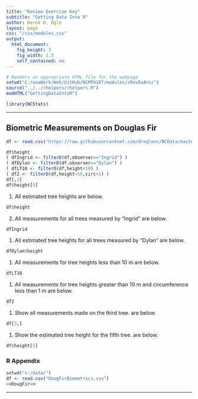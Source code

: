 ```yaml
---
title: "Review Exercise Key"
subtitle: "Getting Data Into R"
author: Derek H. Ogle
layout: page
css: "/css/modules.css"
output:
  html_document:
    fig_height: 3
    fig_width: 3.5
    self_contained: no
---
```


```r
# Renders an appropriate HTML file for the webpage
setwd("C:/aaaWork/Web/GitHub/NCMTH107/modules/zRevExAns/")
source("../../rhelpers/rhelpers.R")
modHTML("GettingDataIntoR")
```
```r
library(NCStats)
```

----

## Biometric Measurements on Douglas Fir
```r
df <- read.csv("https://raw.githubusercontent.com/droglenc/NCData/master/DougFirBiometrics.csv")
```
```r
df$height
( dfIngrid <- filterD(df,observer=="Ingrid") )
( dfDylan <- filterD(df,observer=="Dylan") )
( dfLT10 <- filterD(df,height<10) )
( df2 <- filterD(df,height>10,circ<1) )
df[,3]
df$height[5]
```


1. All estimated tree heights are below.
```r
df$height
```
2. All measurements for all trees measured by "Ingrid" are below.
```r
dfIngrid
```
1. All estimated tree heights for all trees measured by "Dylan" are below.
```r
dfDylan$height
```
1. All measurements for tree heights less than 10 m are below.
```r
dfLT10
```
1. All measurements for tree heights greater than 10 m and circumference less than 1 m are below.
```r
df2
```
1. Show all measurements made on the third tree. are below.
```r
df[3,]
```
1. Show the estimated tree height for the fifth tree. are below.
```r
df$height[5]
```

### R Appendix
```r
setwd("c:/data/")
df <- read.csv("DougFirBiometrics.csv")
<<DougFir>>
```

----
